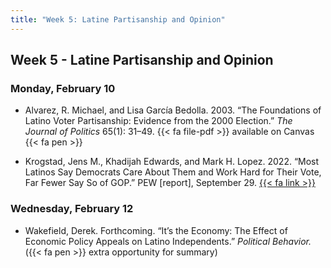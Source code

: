 ```yaml
---
title: "Week 5: Latine Partisanship and Opinion"
---
```


::: {.content-visible when-format="pdf"}

## Week 5 - Latine Partisanship and Opinion

:::

[//]: <> (Need to write intro)


### Monday, February 10

- Alvarez, R. Michael, and Lisa García Bedolla. 2003. "The Foundations of Latino Voter Partisanship: Evidence from the 2000 Election." *The Journal of Politics* 65(1): 31–49. {{< fa file-pdf >}} available on Canvas {{< fa pen >}}

- Krogstad, Jens M., Khadijah Edwards, and Mark H. Lopez. 2022. "Most Latinos Say Democrats Care About Them and Work Hard for Their Vote, Far Fewer Say So of GOP." PEW [report], September 29. [{{< fa link >}}](https://www.pewresearch.org/race-and-ethnicity/2022/09/29/most-latinos-say-democrats-care-about-them-and-work-hard-for-their-vote-far-fewer-say-so-of-gop/)


### Wednesday, February 12

- Wakefield, Derek. Forthcoming. "It's the Economy: The Effect of Economic Policy Appeals on Latino Independents." *Political Behavior.* ({{< fa pen >}} extra opportunity for summary)

